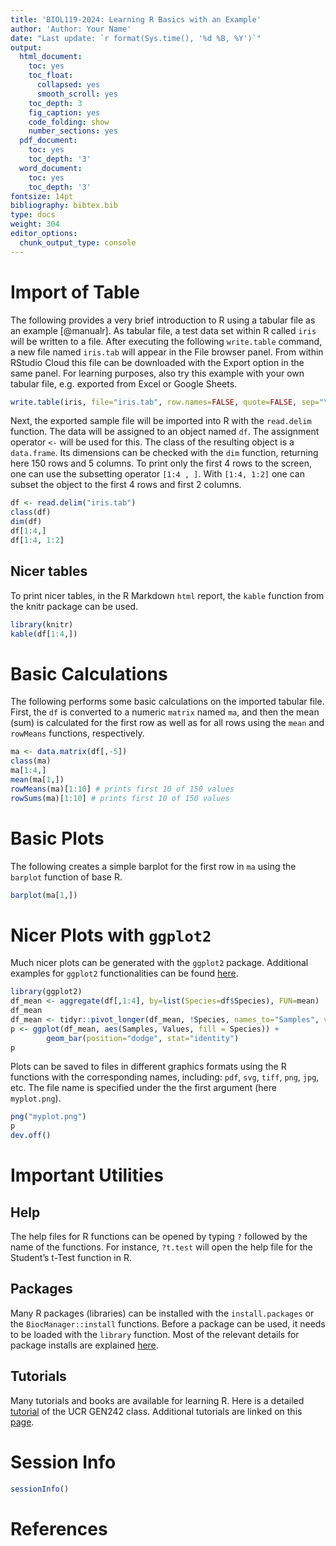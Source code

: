 ```yaml
---
title: 'BIOL119-2024: Learning R Basics with an Example'
author: 'Author: Your Name'
date: "Last update: `r format(Sys.time(), '%d %B, %Y')`"
output:
  html_document:
    toc: yes
    toc_float:
      collapsed: yes
      smooth_scroll: yes
    toc_depth: 3
    fig_caption: yes
    code_folding: show
    number_sections: yes
  pdf_document:
    toc: yes
    toc_depth: '3'
  word_document:
    toc: yes
    toc_depth: '3'
fontsize: 14pt
bibliography: bibtex.bib
type: docs
weight: 304
editor_options: 
  chunk_output_type: console
---
```


<!---
- Compile from command-line
Rscript -e "rmarkdown::render('Intro2R.Rmd', c('html_document'), clean=FALSE)"
-->

# Import of Table 

The following provides a very brief introduction to R using a tabular file as an example [@manualr]. 
As tabular file, a test data set within R called `iris` will be written to a file. After 
executing the following `write.table` command, a new file named `iris.tab` will appear in 
the File browser panel. From within RStudio Cloud this file can be downloaded with the 
Export option in the same panel. For learning purposes, also try this example with your
own tabular file, e.g. exported from Excel or Google Sheets.

```r
write.table(iris, file="iris.tab", row.names=FALSE, quote=FALSE, sep="\t") 
```

Next, the exported sample file will be imported into R with the `read.delim` function. 
The data will be assigned to an object named `df`. The assignment operator `<-` will be
used for this. The class of the resulting object is a `data.frame`. Its dimensions can
be checked with the `dim` function, returning here 150 rows and 5 columns. To print only
the first 4 rows to the screen, one can use the subsetting operator `[1:4 , ]`.
With `[1:4, 1:2]` one can subset the object to the first 4 rows and first 2
columns.

```r
df <- read.delim("iris.tab")
class(df)
dim(df)
df[1:4,]
df[1:4, 1:2]
```

## Nicer tables

To print nicer tables, in the R Markdown `html` report, the `kable` function from the knitr package can be used.

```r
library(knitr)
kable(df[1:4,])
```


# Basic Calculations

The following performs some basic calculations on the imported tabular file. First, the `df`
is converted to a numeric `matrix` named `ma`, and then the mean (sum) is calculated for the 
first row as well as for all rows using the `mean` and `rowMeans` functions, respectively.


```r
ma <- data.matrix(df[,-5])
class(ma)
ma[1:4,]
mean(ma[1,])
rowMeans(ma)[1:10] # prints first 10 of 150 values
rowSums(ma)[1:10] # prints first 10 of 150 values
```

# Basic Plots

The following creates a simple barplot for the first row in `ma` using the `barplot` function of base R.  

```r
barplot(ma[1,])
```

# Nicer Plots with `ggplot2`

Much nicer plots can be generated with the `ggplot2` package. Additional examples for `ggplot2` functionalities can be found [here](https://rb.gy/2f9pr).

```r
library(ggplot2)
df_mean <- aggregate(df[,1:4], by=list(Species=df$Species), FUN=mean)
df_mean
df_mean <- tidyr::pivot_longer(df_mean, !Species, names_to="Samples", values_to="Values")
p <- ggplot(df_mean, aes(Samples, Values, fill = Species)) + 
        geom_bar(position="dodge", stat="identity")
p
```

Plots can be saved to files in different graphics formats using the R functions with the corresponding
names, including: `pdf`, `svg`, `tiff`, `png`, `jpg`, etc. The file name is specified under the
the first argument (here `myplot.png`).

```r
png("myplot.png")
p
dev.off()
```

# Important Utilities

## Help

The help files for R functions can be opened by typing `?` followed by the name of the functions.
For instance, `?t.test` will open the help file for the Student's t-Test function in R.

## Packages

Many R packages (libraries) can be installed with the `install.packages` or the `BiocManager::install` functions. Before a package can be used, it needs to be loaded with the `library` function. Most of the relevant details for package installs are explained [here](https://rb.gy/8yl3y).

## Tutorials

Many tutorials and books are available for learning R. Here is a detailed [tutorial](https://girke.bioinformatics.ucr.edu/GEN242/tutorials/rbasics/rbasics/) 
of the UCR GEN242 class. Additional tutorials are linked on this  [page](https://pairach.com/2012/02/26/r-tutorials-from-universities-around-the-world/).


# Session Info

```r
sessionInfo()
```

# References
